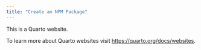 ```yaml
---
title: "Create an NPM Package"
---
```


This is a Quarto website.

To learn more about Quarto websites visit <https://quarto.org/docs/websites>.
